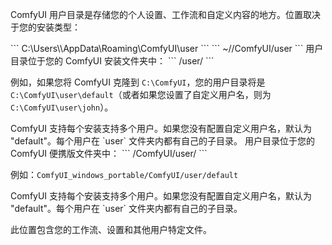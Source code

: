 ComfyUI 用户目录是存储您的个人设置、工作流和自定义内容的地方。位置取决于您的安装类型：

<AccordionGroup>

<Accordion title="桌面版Windows">
```
C:\Users\<your username>\AppData\Roaming\ComfyUI\user
```
</Accordion>

<Accordion title="桌面版macOS">
```
~/<ComfyUI 安装路径>/ComfyUI/user
```
</Accordion>

<Accordion title="手动安装">
用户目录位于您的 ComfyUI 安装文件夹中：
```
<ComfyUI 安装路径>/user/
```

例如，如果您将 ComfyUI 克隆到 `C:\ComfyUI`，您的用户目录将是 `C:\ComfyUI\user\default`（或者如果您设置了自定义用户名，则为 `C:\ComfyUI\user\john`）。

<Note>
ComfyUI 支持每个安装支持多个用户。如果您没有配置自定义用户名，默认为 "default"。每个用户在 `user` 文件夹内都有自己的子目录。
</Note>

</Accordion>

<Accordion title="便携版">
用户目录位于您的 ComfyUI 便携版文件夹中：
```
<ComfyUI_windows_portable>/ComfyUI/user/
```

例如：`ComfyUI_windows_portable/ComfyUI/user/default`

<Note>
ComfyUI 支持每个安装支持多个用户。如果您没有配置自定义用户名，默认为 "default"。每个用户在 `user` 文件夹内都有自己的子目录。
</Note>
</Accordion>
</AccordionGroup>

此位置包含您的工作流、设置和其他用户特定文件。